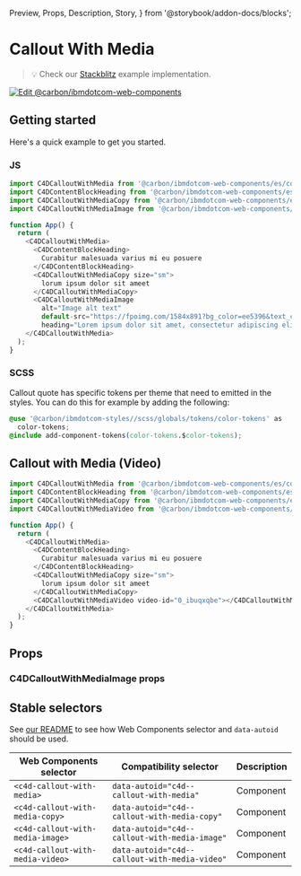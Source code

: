   Preview,
  Props,
  Description,
  Story,
} from '@storybook/addon-docs/blocks';

# Callout With Media

> 💡 Check our
> [Stackblitz](https://stackblitz.com/github/carbon-design-system/carbon-for-ibm-dotcom/tree/main/packages/web-components/examples/stackblitz/components-react/callout-with-media)
> example implementation.

[![Edit @carbon/ibmdotcom-web-components](https://developer.stackblitz.com/img/open_in_stackblitz.svg)](https://stackblitz.com/github/carbon-design-system/carbon-for-ibm-dotcom/tree/main/packages/web-components/examples/codesandbox/components-react/callout-with-media)

## Getting started

Here's a quick example to get you started.

### JS

```javascript
import C4DCalloutWithMedia from '@carbon/ibmdotcom-web-components/es/components-react/callout-with-media/callout-with-media';
import C4DContentBlockHeading from '@carbon/ibmdotcom-web-components/es/components-react/content-block/content-block-heading';
import C4DCalloutWithMediaCopy from '@carbon/ibmdotcom-web-components/es/components-react/callout-with-media/callout-with-media-copy';
import C4DCalloutWithMediaImage from '@carbon/ibmdotcom-web-components/es/components-react/callout-with-media/callout-with-media-image';

function App() {
  return (
    <C4DCalloutWithMedia>
      <C4DContentBlockHeading>
        Curabitur malesuada varius mi eu posuere
      </C4DContentBlockHeading>
      <C4DCalloutWithMediaCopy size="sm">
        lorum ipsum dolor sit ameet
      </C4DCalloutWithMediaCopy>
      <C4DCalloutWithMediaImage
        alt="Image alt text"
        default-src="https://fpoimg.com/1584x891?bg_color=ee5396&text_color=161616"
        heading="Lorem ipsum dolor sit amet, consectetur adipiscing elit."></C4DCalloutWithMediaImage>
    </C4DCalloutWithMedia>
  );
}
```

### SCSS

Callout quote has specific tokens per theme that need to emitted in the styles.
You can do this for example by adding the following:

```css
@use '@carbon/ibmdotcom-styles//scss/globals/tokens/color-tokens' as
  color-tokens;
@include add-component-tokens(color-tokens.$color-tokens);
```

## Callout with Media (Video)

```javascript
import C4DCalloutWithMedia from '@carbon/ibmdotcom-web-components/es/components-react/callout-with-media/callout-with-media';
import C4DContentBlockHeading from '@carbon/ibmdotcom-web-components/es/components-react/content-block/content-block-heading';
import C4DCalloutWithMediaCopy from '@carbon/ibmdotcom-web-components/es/components-react/callout-with-media/callout-with-media-copy';
import C4DCalloutWithMediaVideo from '@carbon/ibmdotcom-web-components/es/components-react/callout-with-media/callout-with-media-video';

function App() {
  return (
    <C4DCalloutWithMedia>
      <C4DContentBlockHeading>
        Curabitur malesuada varius mi eu posuere
      </C4DContentBlockHeading>
      <C4DCalloutWithMediaCopy size="sm">
        lorum ipsum dolor sit ameet
      </C4DCalloutWithMediaCopy>
      <C4DCalloutWithMediaVideo video-id="0_ibuqxqbe"></C4DCalloutWithMediaVideo>
    </C4DCalloutWithMedia>
  );
}
```

## Props

<Props of={PropTypesRef} />

### C4DCalloutWithMediaImage props

<Props of={imageProps} />

## Stable selectors

See
[our README](https://github.com/carbon-design-system/carbon-for-ibm-dotcom/tree/main/packages/web-components#stable-selectors-for-analytics-and-integratione2e-testing-in-web-components)
to see how Web Components selector and `data-autoid` should be used.

| Web Components selector          | Compatibility selector                        | Description |
| -------------------------------- | --------------------------------------------- | ----------- |
| `<c4d-callout-with-media>`       | `data-autoid="c4d--callout-with-media"`       | Component   |
| `<c4d-callout-with-media-copy>`  | `data-autoid="c4d--callout-with-media-copy"`  | Component   |
| `<c4d-callout-with-media-image>` | `data-autoid="c4d--callout-with-media-image"` | Component   |
| `<c4d-callout-with-media-video>` | `data-autoid="c4d--callout-with-media-video"` | Component   |

<Description markdown={contributing} />
